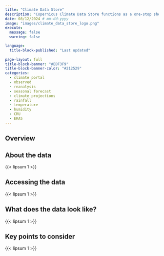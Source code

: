 ```yaml
---
title: "Climate Data Store"
description: "Copernicus Climate Data Store functions as a one-stop shop to explore data on the Earth’s past, present and future climate."
date: 08/12/2024 # mm-dd-yyyy
image: "images/climate_data_store_logo.png"
execute:
  message: false
  warning: false

language: 
  title-block-published: "Last updated"
  
page-layout: full
title-block-banner: "#EDF3F9"
title-block-banner-color: "#212529"
categories:
  - climate portal
  - observed
  - reanalysis
  - seasonal forecast
  - climate projections
  - rainfall
  - temperature
  - humidity
  - CRU
  - ERA5
---
```


::: {.page-tabs .panel-tabset}

## Overview

<h2>About the data</h2>

{{< lipsum 1 >}}

<h2>Accessing the data</h2>

{{< lipsum 1 >}}

<h2>What does the data look like?</h2>

{{< lipsum 1 >}}

<h2>Key points to consider</h2>

{{< lipsum 1 >}}

:::